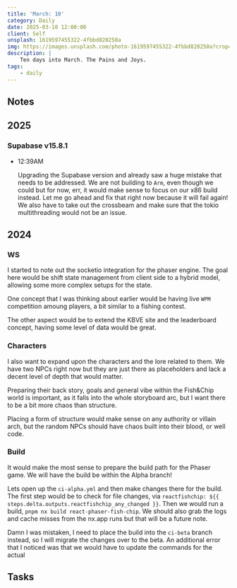 ```yaml
---
title: 'March: 10'
category: Daily
date: 2025-03-10 12:00:00
client: Self
unsplash: 1619597455322-4fbbd820250a
img: https://images.unsplash.com/photo-1619597455322-4fbbd820250a?crop=entropy&cs=srgb&fm=jpg&ixid=MnwzNjM5Nzd8MHwxfHJhbmRvbXx8fHx8fHx8fDE2ODE3NDg2ODY&ixlib=rb-4.0.3&q=85
description: |
    Ten days into March. The Pains and Joys.
tags:
    - daily
---
```



## Notes

## 2025

### Supabase v15.8.1

-   12:39AM

    Upgrading the Supabase version and already saw a huge mistake that needs to be addressed.
    We are not building to `Arm`, even though we could but for now, err, it would make sense to focus on our x86 build instead.
    Let me go ahead and fix that right now because it will fail again!
    We also have to take out the crossbeam and make sure that the tokio multithreading would not be an issue.

## 2024

### WS

I started to note out the socketio integration for the phaser engine.
The goal here would be shift state management from client side to a hybrid model, allowing some more complex setups for the state.

One concept that I was thinking about earlier would be having live `WPM` competition amoung players, a bit similar to a fishing contest.

The other aspect would be to extend the KBVE site and the leaderboard concept, having some level of data would be great.


### Characters

I also want to expand upon the characters and the lore related to them.
We have two NPCs right now but they are just there as placeholders and lack a decent level of depth that would matter.

Preparing their back story, goals and general vibe within the Fish&Chip world is important, as it falls into the whole storyboard arc, but I want there to be a bit more chaos than structure.

Placing a form of structure would make sense on any authority or villain arch, but the random NPCs should have chaos built into their blood, or well code.


### Build

It would make the most sense to prepare the build path for the Phaser game.
We will have the build be within the Alpha branch!

Lets open up the `ci-alpha.yml` and then make changes there for the build.
The first step would be to check for file changes, via ` reactfishchip: ${{ steps.delta.outputs.reactfishchip_any_changed }} `.
Then we would run a build, `pnpm nx build react-phaser-fish-chip`.
We should also grab the logs and cache misses from the nx.app runs but that will be a future note.

Damn I was mistaken, I need to place the build into the `ci-beta` branch instead, so I will migrate the changes over to the beta.
An additional error that I noticed was that we would have to update the commands for the actual


## Tasks
